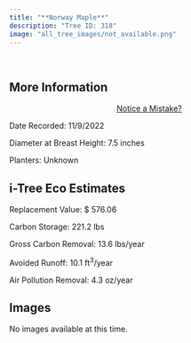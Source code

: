 ```yaml
---
title: "**Norway Maple**"
description: "Tree ID: 318"
image: "all_tree_images/not_available.png"
---
```


<br>

## **More Information**
::: column-margin
<center><a class="button" href="https://forms.gle/W6f5nwYxrM33hF4f7">Notice a Mistake?</a></center>
:::


Date Recorded:  11/9/2022

Diameter at Breast Height:  7.5  inches

Planters:  Unknown

## **i-Tree Eco Estimates**


 Replacement Value: $ 576.06

 Carbon Storage:  221.2  lbs

 Gross Carbon Removal:  13.6  lbs/year

 Avoided Runoff:  10.1  ft<sup>3</sup>/year

 Air Pollution Removal:  4.3  oz/year

## **Images**

No images available at this time.
